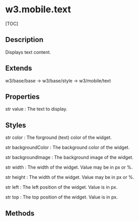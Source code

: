 w3.mobile.text
================================================================================

[TOC]

Description
--------------------------------------------------------------------------------

Displays text content.


Extends
--------------------------------------------------------------------------------

w3/base/base -> w3/base/style -> w3/mobile/text


Properties
--------------------------------------------------------------------------------
   
str     value
:   The text to display.
    
    
Styles
--------------------------------------------------------------------------------

str    color
:   The forground (text) color of the widget.

str    backgroundColor
:   The background color of the widget.


str    backgroundImage
:   The background image of the widget.

str    width
:   The width of the widget. Value may be in px or %.

str    height
:   The width of the widget. Value may be in px or %.

str    left
:   The left position of the widget. Value is in px.

str    top
:   The top position of the widget. Value is in px.
    

Methods
--------------------------------------------------------------------------------
